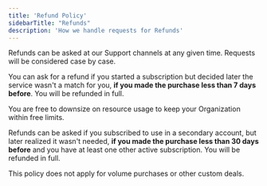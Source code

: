 ```yaml
---
title: 'Refund Policy'
sidebarTitle: "Refunds"
description: 'How we handle requests for Refunds'
---
```


Refunds can be asked at our Support channels at any given time.
Requests will be considered case by case.

You can ask for a refund if you started a subscription but decided later the service wasn't a match for you,
**if you made the purchase less than 7 days before**. You will be refunded in full.

You are free to downsize on resource usage to keep your Organization within free limits.

Refunds can be asked if you subscribed to use in a secondary account, but later realized it wasn't needed,
**if you made the purchase less than 30 days before** and you have at least one other active subscription.
You will be refunded in full.

This policy does not apply for volume purchases or other custom deals.
